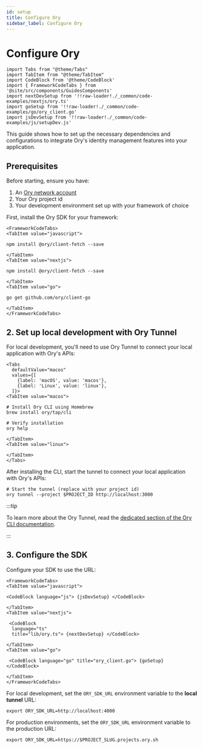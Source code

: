 ```yaml
---
id: setup
title: Configure Ory
sidebar_label: Configure Ory
---
```


# Configure Ory

```mdx-code-block
import Tabs from "@theme/Tabs"
import TabItem from "@theme/TabItem"
import CodeBlock from '@theme/CodeBlock'
import { FrameworkCodeTabs } from '@site/src/components/GuidesComponents'
import nextDevSetup from '!!raw-loader!./_common/code-examples/nextjs/ory.ts'
import goSetup from '!!raw-loader!./_common/code-examples/go/ory_client.go'
import jsDevSetup from '!!raw-loader!./_common/code-examples/js/setupDev.js'
```

This guide shows how to set up the necessary dependencies and configurations to integrate Ory's identity management features into
your application.

## Prerequisites

Before starting, ensure you have:

1. An [Ory network account](https://console.ory.sh)
2. Your Ory project id
3. Your development environment set up with your framework of choice

First, install the Ory SDK for your framework:

```mdx-code-block
<FrameworkCodeTabs>
<TabItem value="javascript">
```

```shell
npm install @ory/client-fetch --save
```

```mdx-code-block
</TabItem>
<TabItem value="nextjs">
```

```shell
npm install @ory/client-fetch --save
```

```mdx-code-block
</TabItem>
<TabItem value="go">
```

```shell
go get github.com/ory/client-go
```

```mdx-code-block
</TabItem>
</FrameworkCodeTabs>
```

## 2. Set up local development with Ory Tunnel

For local development, you'll need to use Ory Tunnel to connect your local application with Ory's APIs:

```mdx-code-block
<Tabs
  defaultValue="macos"
  values={[
    {label: 'macOS', value: 'macos'},
    {label: 'Linux', value: 'linux'},
  ]}>
<TabItem value="macos">
```

```shell
# Install Ory CLI using Homebrew
brew install ory/tap/cli

# Verify installation
ory help
```

```mdx-code-block
</TabItem>
<TabItem value="linux">
```

```mdx-code-block
</TabItem>
</Tabs>
```

After installing the CLI, start the tunnel to connect your local application with Ory's APIs:

```shell
# Start the tunnel (replace with your project id)
ory tunnel --project $PROJECT_ID http://localhost:3000
```

:::tip

To learn more about the Ory Tunnel, read the [dedicated section of the Ory CLI documentation](../../guides/cli/proxy-and-tunnel).

:::

## 3. Configure the SDK

Configure your SDK to use the URL:

```mdx-code-block
<FrameworkCodeTabs>
<TabItem value="javascript">
```

```mdx-code-block
<CodeBlock language="js"> {jsDevSetup} </CodeBlock>
```

```mdx-code-block
</TabItem>
<TabItem value="nextjs">
```

```mdx-code-block
 <CodeBlock
  language="ts"
  title="lib/ory.ts"> {nextDevSetup} </CodeBlock>
```

```mdx-code-block
</TabItem>
<TabItem value="go">
```

```mdx-code-block
 <CodeBlock language="go" title="ory_client.go"> {goSetup} </CodeBlock>
```

```mdx-code-block
</TabItem>
</FrameworkCodeTabs>
```
For local development, set the `ORY_SDK_URL` environment variable to the **local tunnel** URL:

```shell
export ORY_SDK_URL=http://localhost:4000
```

For production environments, set the `ORY_SDK_URL` environment variable to the production URL:

```shell
export ORY_SDK_URL=https://$PROJECT_SLUG.projects.ory.sh
```
